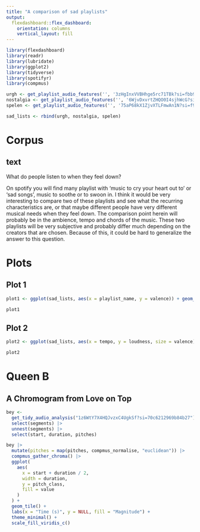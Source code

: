 ```yaml
---
title: "A comparison of sad playlists"
output: 
  flexdashboard::flex_dashboard:
    orientation: columns
    vertical_layout: fill
---
```


```r
library(flexdashboard)
library(readr)
library(lubridate)
library(ggplot2)
library(tidyverse)
library(spotifyr)
library(compmus)

urgh <- get_playlist_audio_features('', '3zHgInxVVBHhge5rc71TBk?si=fbb92d3bd6134cbb')
nostalgia <- get_playlist_audio_features('', '6WjvDxvrtZHQO0I4sjhWcG?si=bf12bda2f6444809')
spelen <- get_playlist_audio_features('', '75aP68kX1ZjvXTLFmwAn1N?si=f94ac20a680343ac')

sad_lists <- rbind(urgh, nostalgia, spelen)
```

Corpus
===================================== 

text {data-width=500}
-----------------------------------------------------------------------

What do people listen to when they feel down?

On spotify you will find many playlist with 'music to cry your heart out to' or 'sad songs', music to soothe or to swoon in. I think it would be very interesting to compare two of these playlists and see what the recurring characteristics are, or that maybe different people have very different musical needs when they feel down. The comparison point herein will probably be in the ambience, tempo and chords of the music.
These two playlists will be very subjective and probably differ much depending on the creators that are chosen. Because of this, it could be hard to generalize the answer to this question.

Plots
===================================== 

Plot 1 {data-width=500}
-----------------------------------------------------------------------


```r
plot1 <- ggplot(sad_lists, aes(x = playlist_name, y = valence)) + geom_violin()

plot1
```

Plot 2 {data-width=500}
-----------------------------------------------------------------------

```r
plot2 <- ggplot(sad_lists, aes(x = tempo, y = loudness, size = valence)) + geom_point() + facet_wrap(~playlist_name)

plot2
```

Queen B
===================================== 

A Chromogram from Love on Top {data-width=500}
-----------------------------------------------------------------------

```r
bey <-
  get_tidy_audio_analysis("1z6WtY7X4HQJvzxC4UgkSf?si=70c6212969b84b27") |>
  select(segments) |>
  unnest(segments) |>
  select(start, duration, pitches)

bey |>
  mutate(pitches = map(pitches, compmus_normalise, "euclidean")) |>
  compmus_gather_chroma() |> 
  ggplot(
    aes(
      x = start + duration / 2,
      width = duration,
      y = pitch_class,
      fill = value
    )
  ) +
  geom_tile() +
  labs(x = "Time (s)", y = NULL, fill = "Magnitude") +
  theme_minimal() +
  scale_fill_viridis_c()
```
